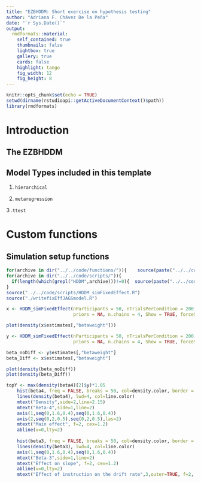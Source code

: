 ```yaml
---
title: "EZBHDDM: Short exercise on hypothesis testing"
author: "Adriana F. Chávez De la Peña"
date: "`r Sys.Date()`"
output:
  rmdformats::material:
    self_contained: true
    thumbnails: false
    lightbox: true
    gallery: true
    cards: false
    highlight: tango
    fig_width: 12 
    fig_height: 8 
---
```


```r
knitr::opts_chunk$set(echo = TRUE)
setwd(dirname(rstudioapi::getActiveDocumentContext()$path))
library(rmdformats)
```

# Introduction

\begin{align*}
\mathbf{Y} \sim \mbox{DDM}\bigl(\alpha, \nu, \tau \bigl)
\end{align*}

## The EZBHDDM

\begin{align*}
Y &\Rightarrow \{\dot{T}, \dot{M}, \dot{V}\}\\
\dot{T} &\sim \mbox{Binomial}(PC,N)\\
\dot{V} &\sim \mbox{Normal}(\frac{1}{PRT},\frac{N-1}{2(PRT)^2})\\
\dot{M} &\sim \mbox{Normal}(MRT, PRT \times N)\\
PC &= \frac{1}{\exp(-\alpha\nu)+1}\\
MRT &= \tau + \frac{\alpha}{2\nu}\frac{\exp(-\alpha\nu)-1}{\exp(-\alpha\nu)+1}\\
PRT &= \frac{\alpha}{2\nu^3}\{\frac{1-2\alpha\nu\exp(-\alpha\nu)-\exp(-\alpha\nu)^2}{(\exp(-\alpha\nu)+1)^2}\}
\end{align*}

## Model Types included in this template

1. `hierarchical`

2. `metaregression`

3 .`ttest`

# Custom functions

## Simulation setup functions

```r
for(archive in dir("../../code/functions/")){    source(paste("../../code/functions/",archive,sep=""))     }
for(archive in dir("../../code/scripts/")){    
  if(length(which(grepl("HDDM",archive)))!=0){  source(paste("../../code/scripts/",archive,sep="")) }    
}
source("../../code/scripts/HDDM_simFixedEffect.R")
source("./writefixEffJAGSmodel.R")
```


```r
x <- HDDM_simFixedEffect(nParticipants = 50, nTrialsPerCondition = 200, nDatasets = 50, beta.effect = 0.5, 
                         priors = NA, n.chains = 4, Show = TRUE, forceSim = FALSE, fromPrior = TRUE)

plot(density(x$estimates[,"betaweight"]))

y <- HDDM_simFixedEffect(nParticipants = 50, nTrialsPerCondition = 200, nDatasets = 50, beta.effect = 0, 
                         priors = NA, n.chains = 4, Show = TRUE, forceSim = FALSE, fromPrior = TRUE, label= "Null")
```

```r
beta_noDiff <- y$estimates[,"betaweight"]
beta_Diff <- x$estimates[,"betaweight"]

plot(density(beta_noDiff))
plot(density(beta_Diff))

topY <- max(density(beta4)[2]$y)*1.05
    hist(beta4, freq = FALSE, breaks = 50, col=density.color, border = density.color, ann=F, axes = F,xaxs = "i", yaxs = "i", xlim=c(0,1.6), ylim = c(0,topY))
    lines(density(beta4), lwd=4, col=line.color)
    mtext("Density",side=2,line=2.15)
    mtext("Beta-4",side=1,line=2)
    axis(1,seq(0,1.6,0.4),seq(0,1.6,0.4))
    axis(2,seq(0,2,0.5),seq(0,2,0.5),las=2)
    mtext("Main effect", f=2, cex=1.2)
    abline(v=0,lty=2)
    
    hist(beta3, freq = FALSE, breaks = 50, col=density.color, border = density.color, ann=F, axes = F, xaxs = "i", yaxs = "i", ylim=c(0,topY))
    lines(density(beta3), lwd=4, col=line.color)
    axis(1,seq(0,1.6,0.4),seq(0,1.6,0.4))
    mtext("Beta-3",side=1,line=2)
    mtext("Effect on slope", f=2, cex=1.2)
    abline(v=0,lty=2)
    mtext("Effect of instruction on the drift rate",3,outer=TRUE, f=2, line=-2.5, cex=1.5)

```
